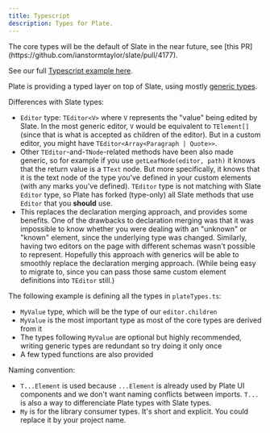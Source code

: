 ```yaml
---
title: Typescript
description: Types for Plate.
---
```


<Callout>
The core types will be the default of Slate in the near future, see [this PR](https://github.com/ianstormtaylor/slate/pull/4177).
 
See our full [Typescript example here](https://github.com/udecode/plate/blob/main/apps/www/src/components/examples/TypescriptApp.tsx).
</Callout>

Plate is providing a typed layer on top of Slate, using mostly [generic types](https://www.typescriptlang.org/docs/handbook/2/generics.html).

Differences with Slate types:
- `Editor` type: `TEditor<V>` where `V` represents the "value" being edited by Slate. In the most generic editor, `V` would be equivalent to `TElement[]` (since that is what is accepted as children of the editor). But in a custom editor, you might have `TEditor<Array<Paragraph | Quote>>`.
- Other `TEditor`-and-`TNode`-related methods have been also made generic, so for example if you use `getLeafNode(editor, path)` it knows that the return value is a `TText` node. But more specifically, it knows that it is the text node of the type you've defined in your custom elements (with any marks you've defined). `TEditor` type is not matching with Slate `Editor` type, so Plate has forked (type-only) all Slate methods that use `Editor` that you **should** use.
- This replaces the declaration merging approach, and provides some benefits. One of the drawbacks to declaration merging was that it was impossible to know whether you were dealing with an "unknown" or "known" element, since the underlying type was changed. Similarly, having two editors on the page with different schemas wasn't possible to represent. Hopefully this approach with generics will be able to smoothly replace the declaration merging approach. (While being easy to migrate to, since you can pass those same custom element definitions into `TEditor` still.)

The following example is defining all the types in `plateTypes.ts`:
- `MyValue` type, which will be the type of our `editor.children`
- `MyValue` is the most important type as most of the core types are derived from it
- The types following `MyValue` are optional but highly recommended, writing generic types are redundant so try doing it only once
- A few typed functions are also provided

<Callout>
<TypescriptApp />
</Callout>

Naming convention:
- `T...Element` is used because `...Element` is already used by Plate UI components and we don't want naming conflicts between imports. `T...` is also a way to differenciate Plate types with Slate types.
- `My` is for the library consumer types. It's short and explicit. You could replace it by your project name.
